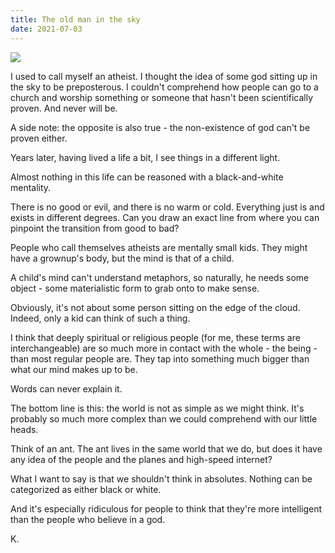 ```yaml
---
title: The old man in the sky
date: 2021-07-03
---
```


![](./pd216.jpg)

I used to call myself an atheist. I thought the idea of some god sitting up in the sky to be preposterous. I couldn't comprehend how people can go to a church and worship something or someone that hasn't been scientifically proven. And never will be.

A side note: the opposite is also true - the non-existence of god can't be proven either.

Years later, having lived a life a bit, I see things in a different light.

Almost nothing in this life can be reasoned with a black-and-white mentality.

There is no good or evil, and there is no warm or cold. Everything just is and exists in different degrees. Can you draw an exact line from where you can pinpoint the transition from good to bad?

People who call themselves atheists are mentally small kids. They might have a grownup's body, but the mind is that of a child.

A child's mind can't understand metaphors, so naturally, he needs some object - some materialistic form to grab onto to make sense.

Obviously, it's not about some person sitting on the edge of the cloud. Indeed, only a kid can think of such a thing.

I think that deeply spiritual or religious people (for me, these terms are interchangeable) are so much more in contact with the whole - the being - than most regular people are. They tap into something much bigger than what our mind makes up to be.

Words can never explain it.

The bottom line is this: the world is not as simple as we might think. It's probably so much more complex than we could comprehend with our little heads.

Think of an ant. The ant lives in the same world that we do, but does it have any idea of the people and the planes and high-speed internet?

What I want to say is that we shouldn't think in absolutes. Nothing can be categorized as either black or white.

And it's especially ridiculous for people to think that they're more intelligent than the people who believe in a god.

K.